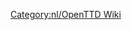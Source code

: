 
{{en/Bilingual box| Nl
| Een lijst met artikelen die bijgewerkt moeten worden met de laatste uitgave- of trunkversie. Artikelen met de sjabloon {{en/S|Verlopen/Nl}} komen automatisch in deze categorie terecht.
| ''A list of articles that require updating to reflect the latest release or trunk version.  Articles tagged with {{en/S|Verlopen/Nl}} automatically link here.''}}

[[Category:nl/OpenTTD Wiki]]